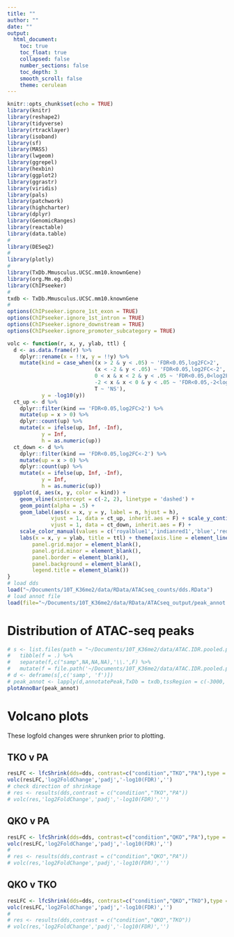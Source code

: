 ```yaml
---
title: ""
author: ""
date: ""
output:
  html_document:
    toc: true
    toc_float: true
    collapsed: false
    number_sections: false
    toc_depth: 3
    smooth_scroll: false
    theme: cerulean
---
```


```r
knitr::opts_chunk$set(echo = TRUE)
library(knitr)
library(reshape2)
library(tidyverse)
library(rtracklayer)
library(isoband)
library(sf)
library(MASS)
library(lwgeom)
library(ggrepel)
library(hexbin)
library(ggplot2)
library(ggrastr)
library(viridis)
library(pals)
library(patchwork)
library(highcharter)
library(dplyr)
library(GenomicRanges)
library(reactable)
library(data.table)
#
library(DESeq2)
#
library(plotly)
#
library(TxDb.Mmusculus.UCSC.mm10.knownGene)
library(org.Mm.eg.db)
library(ChIPseeker)
#
txdb <- TxDb.Mmusculus.UCSC.mm10.knownGene
#
options(ChIPseeker.ignore_1st_exon = TRUE)
options(ChIPseeker.ignore_1st_intron = TRUE)
options(ChIPseeker.ignore_downstream = TRUE)
options(ChIPseeker.ignore_promoter_subcategory = TRUE)
```

```r
volc <- function(r, x, y, ylab, ttl) {
  d <- as.data.frame(r) %>%
    dplyr::rename(x = !!x, y = !!y) %>%
    mutate(kind = case_when((x > 2 & y < .05) ~ 'FDR<0.05,log2FC>2',
                            (x < -2 & y < .05) ~ 'FDR<0.05,log2FC<-2',
                            0 < x & x < 2 & y < .05 ~ 'FDR<0.05,0<log2FC<2',
                            -2 < x & x < 0 & y < .05 ~ 'FDR<0.05,-2<log2FC<0',
                            T ~ 'NS'),
           y = -log10(y))
  ct_up <- d %>% 
    dplyr::filter(kind == 'FDR<0.05,log2FC>2') %>%
    mutate(up = x > 0) %>%
    dplyr::count(up) %>%
    mutate(x = ifelse(up, Inf, -Inf),
           y = Inf,
           h = as.numeric(up))
  ct_down <- d %>% 
    dplyr::filter(kind == 'FDR<0.05,log2FC<-2') %>%
    mutate(up = x > 0) %>%
    dplyr::count(up) %>%
    mutate(x = ifelse(up, Inf, -Inf),
           y = Inf,
           h = as.numeric(up))
  ggplot(d, aes(x, y, color = kind)) +
    geom_vline(xintercept = c(-2, 2), linetype = 'dashed') +
    geom_point(alpha = .5) +
    geom_label(aes(x = x, y = y, label = n, hjust = h),
              vjust = 1, data = ct_up, inherit.aes = F) + scale_y_continuous() + geom_label(aes(x = x, y = y, label = n, hjust = h),
              vjust = 1, data = ct_down, inherit.aes = F) +
    scale_color_manual(values = c('royalblue1','indianred1','blue','red','darkgrey')) +
    labs(x = x, y = ylab, title = ttl) + theme(axis.line = element_line(colour = "black"),
        panel.grid.major = element_blank(),
        panel.grid.minor = element_blank(),
        panel.border = element_blank(),
        panel.background = element_blank(),
        legend.title = element_blank())
}
# load dds
load("~/Documents/10T_K36me2/data/RData/ATACseq_counts/dds.RData")
# load annot file
load(file="~/Documents/10T_K36me2/data/RData/ATACseq_output/peak_annot.RData")
```

# Distribution of ATAC-seq peaks
```r
# s <- list.files(path = "~/Documents/10T_K36me2/data/ATAC.IDR.pooled.peaks", pattern = '.idr.',full.names = FALSE,recursive = FALSE) %>%
#   tibble(f = .) %>%
#   separate(f,c("samp",NA,NA,NA),'\\.',F) %>%
#   mutate(f = file.path('~/Documents/10T_K36me2/data/ATAC.IDR.pooled.peaks', f))
# d <- deframe(s[,c('samp', 'f')])
# peak_annot <- lapply(d,annotatePeak,TxDb = txdb,tssRegion = c(-3000, 3000))
plotAnnoBar(peak_annot)
```

# Volcano plots {.tabset}

These logfold changes were shrunken prior to plotting.

## TKO v PA
```r
resLFC <- lfcShrink(dds=dds, contrast=c("condition","TKO","PA"),type = "ashr") 
volc(resLFC,'log2FoldChange','padj','-log10(FDR)','')
# check direction of shrinkage
# res <- results(dds,contrast = c("condition","TKO","PA"))
# volc(res,'log2FoldChange','padj','-log10(FDR)','')
```

## QKO v PA
```r
resLFC <- lfcShrink(dds=dds, contrast=c("condition","QKO","PA"),type = "ashr") 
volc(resLFC,'log2FoldChange','padj','-log10(FDR)','')
#
# res <- results(dds,contrast = c("condition","QKO","PA"))
# volc(res,'log2FoldChange','padj','-log10(FDR)','')
```

## QKO v TKO
```r
resLFC <- lfcShrink(dds=dds, contrast=c("condition","QKO","TKO"),type = "ashr") 
volc(resLFC,'log2FoldChange','padj','-log10(FDR)','')
#
# res <- results(dds,contrast = c("condition","QKO","TKO"))
# volc(res,'log2FoldChange','padj','-log10(FDR)','')
```

